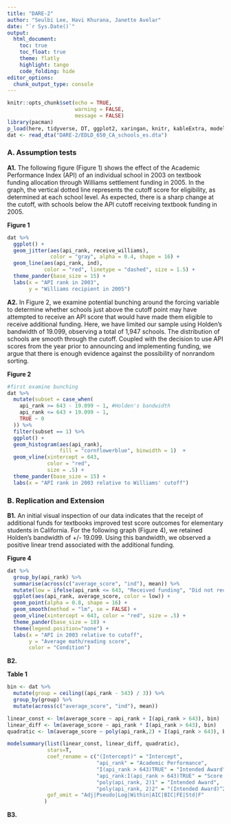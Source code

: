 ```yaml
---
title: "DARE-2"
author: "Seulbi Lee, Havi Khurana, Janette Avelar"
date: "`r Sys.Date()`"
output: 
  html_document:
    toc: true
    toc_float: true
    theme: flatly
    highlight: tango
    code_folding: hide
editor_options: 
  chunk_output_type: console
---
```


```r
knitr::opts_chunk$set(echo = TRUE,
                      warning = FALSE,
                      message = FALSE)
library(pacman)
p_load(here, tidyverse, DT, ggplot2, xaringan, knitr, kableExtra, modelsummary, stargazer, xaringanthemer, gganimate, ggthemes, fixest, haven)
dat <- read_dta("DARE-2/EDLD_650_CA_schools_es.dta")
```

### A. Assumption tests

**A1.** The following figure (Figure 1) shows the effect of the Academic Performance Index (API) of an individual school in 2003 on textbook funding allocation through Williams settlement funding in 2005. In the graph, the vertical dotted line represents the cutoff score for eligibility, as determined at each school level. As expected, there is a sharp change at the cutoff, with schools below the API cutoff receiving textbook funding in 2005.

**Figure 1**
```r
dat %>% 
  ggplot() +
  geom_jitter(aes(api_rank, receive_williams), 
              color = "gray", alpha = 0.4, shape = 16) + 
  geom_line(aes(api_rank, ind), 
            color = "red", linetype = "dashed", size = 1.5) +
  theme_pander(base_size = 15) + 
  labs(x = "API rank in 2003",
       y = "Williams recipient in 2005")
```

**A2.** In Figure 2, we examine potential bunching around the forcing variable to determine whether schools just above the cutoff point may have attempted to receive an API score that would have made them eligible to receive additional funding. Here, we have limited our sample using Holden's bandwidth of 19.099, observing a total of 1,947 schools. The distribution of schools are smooth through the cutoff. Coupled with the decision to use API scores from the year prior to announcing and implementing funding, we argue that there is enough evidence against the possibility of nonrandom sorting.

**Figure 2**
```r
#first examine bunching
dat %>% 
  mutate(subset = case_when(
    api_rank >= 643 - 19.099 ~ 1, #Holden's bandwidth
    api_rank <= 643 + 19.099 ~ 1,
    TRUE ~ 0
  )) %>% 
  filter(subset == 1) %>% 
  ggplot() +
  geom_histogram(aes(api_rank), 
                 fill = "cornflowerblue", binwidth = 1)  +
  geom_vline(xintercept = 643, 
             color = "red", 
             size = .5) +       
  theme_pander(base_size = 15) + 
  labs(x = "API rank in 2003 relative to Williams' cutoff")
```

### B. Replication and Extension

**B1.** An initial visual inspection of our data indicates that the receipt of additional funds for textbooks improved test score outcomes for elementary students in California. For the following graph (Figure 4), we retained Holden's bandwidth of +/- 19.099. Using this bandwidth, we observed a positive linear trend associated with the additional funding.

**Figure 4**
```r
dat %>% 
  group_by(api_rank) %>% 
  summarise(across(c("average_score", "ind"), mean)) %>% 
  mutate(low = ifelse(api_rank <= 643, "Received funding", "Did not receive funding")) %>% 
  ggplot(aes(api_rank, average_score, color = low)) +
  geom_point(alpha = 0.8, shape = 16) +
  geom_smooth(method = "lm", se = FALSE) +
  geom_vline(xintercept = 643, color = "red", size = .5) +
  theme_pander(base_size = 18) +
  theme(legend.position="none") +
  labs(x = "API in 2003 relative to cutoff",
       y = "Average math/reading score",
       color = "Condition")
```

**B2.** 

**Table 1**
```r
bin <- dat %>% 
  mutate(group = ceiling((api_rank - 543) / 3)) %>%
  group_by(group) %>% 
  mutate(across(c("average_score", "ind"), mean))

linear_const <- lm(average_score ~ api_rank + I(api_rank > 643), bin)
linear_diff <- lm(average_score ~ api_rank * I(api_rank > 643), bin)
quadratic <- lm(average_score ~ poly(api_rank,2) + I(api_rank > 643), bin)

modelsummary(list(linear_const, linear_diff, quadratic), 
             stars=T,
             coef_rename = c("(Intercept)" = "Intercept", 
                             "api_rank" = "Academic Performance", 
                             "I(api_rank > 643)TRUE" = "Intended Award",
                             "api_rank:I(api_rank > 643)TRUE" = "Score x Award", 
                             "poly(api_rank, 2)1" = "Intended Award", 
                             "poly(api_rank, 2)2" = "(Intended Award)^2"),
             gof_omit = "Adj|Pseudo|Log|Within|AIC|BIC|FE|Std|F"
            )
```

**B3.**